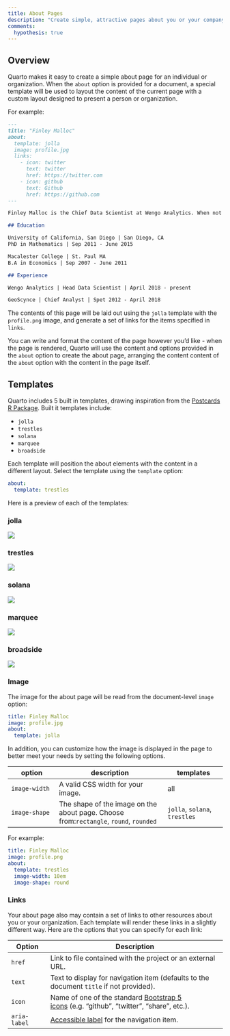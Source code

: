 ```yaml
---
title: About Pages
description: "Create simple, attractive pages about you or your company."
comments: 
  hypothesis: true
---
```


## Overview

Quarto makes it easy to create a simple about page for an individual or organization. When the `about` option is provided for a document, a special template will be used to layout the content of the current page with a custom layout designed to present a person or organization.

For example:

``` markdown
---
title: "Finley Malloc"
about:
  template: jolla
  image: profile.jpg
  links:
    - icon: twitter
      text: twitter
      href: https://twitter.com
    - icon: github
      text: Github
      href: https://github.com
---

Finley Malloc is the Chief Data Scientist at Wengo Analytics. When not innovating on data platforms, Finley enjoys spending  time unicycling and playing with her pet iguana.

## Education

University of California, San Diego | San Diego, CA
PhD in Mathematics | Sep 2011 - June 2015

Macalester College | St. Paul MA
B.A in Economics | Sep 2007 - June 2011

## Experience

Wengo Analytics | Head Data Scientist | April 2018 - present

GeoScynce | Chief Analyst | Spet 2012 - April 2018
```

The contents of this page will be laid out using the `jolla` template with the `profile.png` image, and generate a set of links for the items specified in `links`.

You can write and format the content of the page however you'd like - when the page is rendered, Quarto will use the content and options provided in the `about` option to create the about page, arranging the content content of the `about` option with the content in the page itself.

## Templates

Quarto includes 5 built in templates, drawing inspiration from the [Postcards R Package](https://cran.r-project.org/web/packages/postcards/readme/README.html). Built it templates include:

-   `jolla`
-   `trestles`
-   `solana`
-   `marquee`
-   `broadside`

Each template will position the about elements with the content in a different layout. Select the template using the `template` option:

``` yaml
about:
  template: trestles
```

Here is a preview of each of the templates:

::: panel-tabset
### jolla

![](images/about-jolla.png){.border}

### trestles

![](images/about-trestles.png){.border}

### solana

![](images/about-solana.png){.border}

### marquee

![](images/about-marquee.png){.border}

### broadside

![](images/about-broadside.png){.border}
:::

### Image

The image for the about page will be read from the document-level `image` option:

``` yaml
title: Finley Malloc
image: profile.jpg
about:
  template: jolla
```

In addition, you can customize how the image is displayed in the page to better meet your needs by setting the following options.

| option        | description                                                                           | templates                     |
|----------------|------------------------------------|--------------------|
| `image-width` | A valid CSS width for your image.                                                     | all                           |
| `image-shape` | The shape of the image on the about page. Choose from:`rectangle`, `round`, `rounded` | `jolla`, `solana`, `trestles` |

For example:

``` yaml
title: Finley Malloc
image: profile.png
about:
  template: trestles
  image-width: 10em
  image-shape: round
```

### Links

Your about page also may contain a set of links to other resources about you or your organization. Each template will render these links in a slightly different way. Here are the options that you can specify for each link:

| Option       | Description                                                                                                                                                 |
|-------------|-----------------------------------------------------------|
| `href`       | Link to file contained with the project or an external URL.                                                                                                 |
| `text`       | Text to display for navigation item (defaults to the document `title` if not provided).                                                                     |
| `icon`       | Name of one of the standard [Bootstrap 5 icons](https://icons.getbootstrap.com/) (e.g. "github", "twitter", "share", etc.).                                 |
| `aria-label` | [Accessible label](https://developer.mozilla.org/en-US/docs/Web/Accessibility/ARIA/ARIA_Techniques/Using_the_aria-label_attribute) for the navigation item. |
